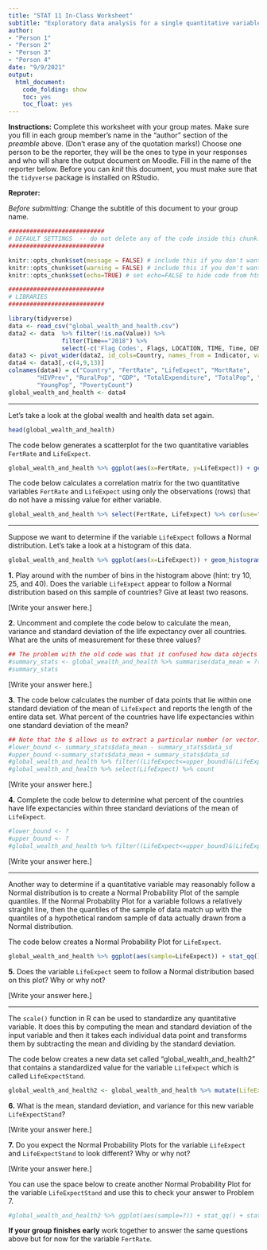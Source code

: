 ```yaml
---
title: "STAT 11 In-Class Worksheet"
subtitle: "Exploratory data analysis for a single quantitative variable"
author:
- "Person 1"
- "Person 2"
- "Person 3"
- "Person 4"
date: "9/9/2021"
output:
  html_document:
    code_folding: show
    toc: yes
    toc_float: yes
---
```



__Instructions:__ Complete this worksheet with your group mates. Make sure you fill in each group member's name in the "author" section of the _preamble_ above. (Don't erase any of the quotation marks!) Choose one person to be the reporter, they will be the ones to type in your responses and who will share the output document on Moodle. Fill in the name of the reporter below. Before you can _knit_ this document, you must make sure that the `tidyverse` package is installed on RStudio.  

__Reproter:__ 

_Before submitting:_ Change the subtitle of this document to your group name.  


```r
###########################
# DEFAULT SETTINGS  -- do not delete any of the code inside this chunk! 
###########################

knitr::opts_chunk$set(message = FALSE) # include this if you don't want markdown to knit messages
knitr::opts_chunk$set(warning = FALSE) # include this if you don't want markdown to knit warnings
knitr::opts_chunk$set(echo=TRUE) # set echo=FALSE to hide code from html output

###########################
# LIBRARIES
###########################

library(tidyverse)
data <- read_csv("global_wealth_and_health.csv")
data2 <- data  %>% filter(!is.na(Value)) %>% 
               filter(Time=="2018") %>% 
               select(-c('Flag Codes', Flags, LOCATION, TIME, Time, DEMO_IND)) 
data3 <- pivot_wider(data2, id_cols=Country, names_from = Indicator, values_from = Value)
data4 <- data3[,-c(4,9,13)] 
colnames(data4) = c("Country", "FertRate", "LifeExpect", "MortRate", 
        "HIVPrev", "RuralPop", "GDP", "TotalExpenditure", "TotalPop", "SrPop", 
        "YoungPop", "PovertyCount")
global_wealth_and_health <- data4 
```

***

Let's take a look at the global wealth and health data set again. 

```r
head(global_wealth_and_health)
```


The code below generates a scatterplot for the two quantitative variables `FertRate` and `LifeExpect`.

```r
global_wealth_and_health %>% ggplot(aes(x=FertRate, y=LifeExpect)) + geom_point()
```


The code below calculates a correlation matrix for the two quantitative variables `FertRate` and `LifeExpect` using only the observations (rows) that do not have a missing value for either variable. 
```r
global_wealth_and_health %>% select(FertRate, LifeExpect) %>% cor(use="complete.obs")
```

***

Suppose we want to determine if the variable `LifeExpect` follows a Normal distribution. Let's take a look at a histogram of this data.

```r
global_wealth_and_health %>% ggplot(aes(x=LifeExpect)) + geom_histogram(bins=30)
```


__1.__ Play around with the number of bins in the histogram above (hint: try $10$, $25$, and $40$). Does the variable `LifeExpect` appear to follow a Normal distribution based on this sample of countries? Give at least two reasons. 

[Write your answer here.]


__2.__ Uncomment and complete the code below to calculate the mean, variance and standard deviation of the life expectancy over all countries. What are the units of measurement for these three values? 

```r
## The problem with the old code was that it confused how data objects and vectors of data are used within the tidyverse. The code below works and in fewer lines! 
#summary_stats <- global_wealth_and_health %>% summarise(data_mean = ?(LifeExpect), data_var = ?(LifeExpect), data_sd = ?(LifeExpect))
#summary_stats
```

[Write your answer here.]


__3.__ The code below calculates the number of data points that lie within one standard deviation of the mean of `LifeExpect` and reports the length of the entire data set. What percent of the countries have life expectancies within one standard deviation of the mean?

```r
## Note that the $ allows us to extract a particular number (or vector) from a data object (AKA a tibble or data frame) with named columns 
#lower_bound <- summary_stats$data_mean - summary_stats$data_sd
#upper_bound <-summary_stats$data_mean + summary_stats$data_sd
#global_wealth_and_health %>% filter((LifeExpect<=upper_bound)&(LifeExpect>=lower_bound)) %>% count 
#global_wealth_and_health %>% select(LifeExpect) %>% count
```

[Write your answer here.]


__4.__ Complete the code below to determine what percent of the countries have life expectancies within three standard deviations of the mean of `LifeExpect`. 

```r
#lower_bound <- ?
#upper_bound <- ?
#global_wealth_and_health %>% filter((LifeExpect<=upper_bound)&(LifeExpect>=lower_bound)) %>% count 
```

[Write your answer here.]

***

Another way to determine if a quantitative variable may reasonably follow a Normal distribution is to create a Normal Probability Plot of the sample quantiles. If the Normal Probablity Plot for a variable follows a relatively straight line, then the quantiles of the sample of data match up with the quantiles of a hypothetical random sample of data actually drawn from a Normal distribution. 


The code below creates a Normal Probability Plot for `LifeExpect`. 
```r
global_wealth_and_health %>% ggplot(aes(sample=LifeExpect)) + stat_qq() + stat_qq_line()
```

__5.__ Does the variable `LifeExpect` seem to follow a Normal distribution based on this plot? Why or why not? 

[Write your answer here.]


***

The `scale()` function in R can be used to standardize any quantitative variable. It does this by computing the mean and standard deviation of the input variable and then it takes each individual data point and transforms them by subtracting the mean and dividing by the standard deviation. 

The code below creates a new data set called "global_wealth_and_health2" that contains a standardized value for the variable `LifeExpect` which is called `LifeExpectStand`.

```r
global_wealth_and_health2 <- global_wealth_and_health %>% mutate(LifeExpectStand = scale(LifeExpect))
```

__6.__ What is the mean, standard deviation, and variance for this new variable `LifeExpectStand`?

[Write your answer here.]


__7.__ Do you expect the Normal Probability Plots for the variable `LifeExpect` and `LifeExpectStand` to look different? Why or why not? 

[Write your answer here.]


You can use the space below to create another Normal Probability Plot for the variable `LifeExpectStand` and use this to check your answer to Problem 7. 
```r
#global_wealth_and_health2 %>% ggplot(aes(sample=?)) + stat_qq() + stat_qq_line()
```



**If your group finishes early** work together to answer the same questions above but for now for the variable `FertRate`.  



